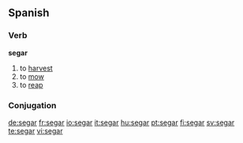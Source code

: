 ==Spanish==

===Verb===
'''segar'''

# to [[harvest]]
# to [[mow]]
# to [[reap]]


===Conjugation===
{{es-conj-gar (e-ie)|s|}}

[[de:segar]]
[[fr:segar]]
[[io:segar]]
[[it:segar]]
[[hu:segar]]
[[pt:segar]]
[[fi:segar]]
[[sv:segar]]
[[te:segar]]
[[vi:segar]]